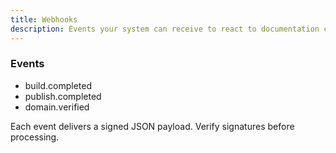 ```yaml
---
title: Webhooks
description: Events your system can receive to react to documentation changes
---
```


### Events

- build.completed
- publish.completed
- domain.verified

Each event delivers a signed JSON payload. Verify signatures before processing.

